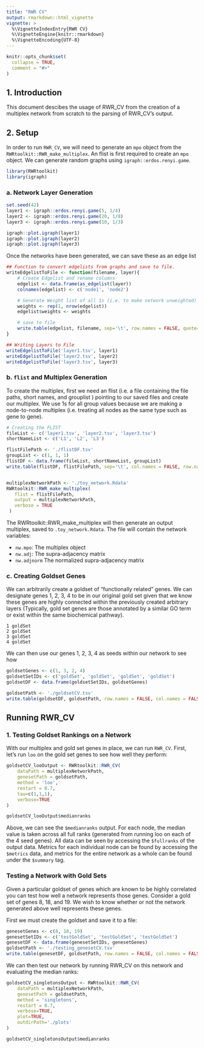 ```yaml
---
title: "RWR CV"
output: rmarkdown::html_vignette
vignette: >
  %\VignetteIndexEntry{RWR CV}
  %\VignetteEngine{knitr::rmarkdown}
  %\VignetteEncoding{UTF-8}
---
```


```r
knitr::opts_chunk$set(
  collapse = TRUE,
  comment = "#>"
)
```

## 1. Introduction
This document descibes the usage of RWR_CV from the creation of a multiplex network from scratch to the parsing of RWR_CV's output. 

## 2. Setup
In order to run `RWR_CV`, we will need to generate an `mpo` object from the `RWRtoolkit::RWR_make_multiplex`.  An flist is first required to create an `mpo` object. We can generate random graphs using `igraph::erdos.renyi.game`. 

```r
library(RWRtoolkit)
library(igraph)
```

### a. Network Layer Generation
```r
set.seed(42)
layer1 <- igraph::erdos.renyi.game(5, 1/4)
layer2 <- igraph::erdos.renyi.game(20, 1/8)
layer3 <- igraph::erdos.renyi.game(10, 1/3)
```
```r
igraph::plot.igraph(layer1)
igraph::plot.igraph(layer2)
igraph::plot.igraph(layer3)
```
Once the networks have been generated, we can save these as an edge list
```r

## Function to convert edgelists from graphs and save to file. 
writeEdgelistToFile <- function(filename, layer){
    # Create Edgelist and rename columns 
    edgelist <- data.frame(as_edgelist(layer))
    colnames(edgelist) <- c('node1', 'node2')

    # Generate Weight list of all 1s (i.e. to make network unweighted)
    weights <- rep(1, nrow(edgelist)) 
    edgelist$weights <- weights    

    # save to file
    write.table(edgelist, filename, sep='\t', row.names = FALSE, quote= FALSE)
}

## Writing Layers to File
writeEdgelistToFile('layer1.tsv', layer1)
writeEdgelistToFile('layer2.tsv', layer2)
writeEdgelistToFile('layer3.tsv', layer3)
```
### b. `flist` and Multiplex Generation

To create the multiplex, first we need an flist (i.e. a file containing the file paths, short names, and grouplist ) pointing to our saved files and create our multiplex. We use 1s for all group values because we are making a node-to-node multiplex (i.e. treating all nodes as the same type such as gene to gene). 

```r
# Creating the FLIST
fileList <- c('layer1.tsv', 'layer2.tsv', 'layer3.tsv')
shortNameList <- c('L1', 'L2', 'L3')

flistFilePath <- './flistDF.tsv'
groupList <- c(1, 1, 1)   
flistDF <- data.frame(fileList, shortNameList, groupList)
write.table(flistDF, flistFilePath, sep='\t', col.names = FALSE, row.names = FALSE, quote = FALSE)


multiplexNetworkPath <- './toy_network.Rdata'
RWRtoolkit::RWR_make_multiplex(
   flist = flistFilePath,
   output = multiplexNetworkPath,
   verbose = TRUE
 )
```
The RWRtoolkit::RWR_make_multiplex will then generate an output multiplex, saved to `.toy_network.Rdata`.  The file will contain the network variables: 

- `nw.mpo`:     The multiplex object
- `nw.adj`:     The supra-adjacency matrix
- `nw.adjnorm`  The normalized supra-adjacency matrix


### c. Creating Goldset Genes

We can arbitrarily create a goldset of "functionally related" genes. We can designate genes 1, 2, 3, 4 to be in our original gold set given that we know these genes are highly connected within the previously created arbitrary layers (Typically, gold set genes are those annotated by a similar GO term or exist within the same biochemical pathway). 

```
1 goldSet
2 goldSet
3 goldSet
4 goldSet
```

We can then use our genes 1, 2, 3, 4 as seeds within our network to see how 

```r
goldsetGenes <- c(1, 3, 2, 4)
goldsetSetIDs <- c('goldSet', 'goldSet', 'goldSet', 'goldSet')
goldsetDF <- data.frame(goldsetSetIDs, goldsetGenes)

goldsetPath <- './goldsetCV.tsv'
write.table(goldsetDF, goldsetPath, row.names = FALSE, col.names = FALSE, sep='\t', quote=FALSE)
```

## Running RWR_CV 

### 1. Testing Goldset Rankings on a Network

With our multiplex and gold set genes in place, we can run `RWR_CV`. First, let's run `loo` on the gold set genes to see how well they perform: 

```r
goldsetCV_looOutput <- RWRtoolkit::RWR_CV(
    dataPath = multiplexNetworkPath,
    genesetPath = goldsetPath,
    method = 'loo', 
    restart = 0.7, 
    tau=c(1,1,1),
    verbose=TRUE
)

goldsetCV_looOutput$medianranks
```

Above, we can see the `$medianranks` output. For each node, the median value is taken across all full ranks (generated from running loo on each of the 4 seed genes).  All data can be seen by accessing the `$fullranks` of the output data. Metrics for each individual node can be found by accessing the `$metrics` data, and metrics for the entire network as a whole can be found under the `$summary` tag. 


### Testing a Network with Gold Sets

Given a particular goldset of genes which are known to be highly correlated you can test how well a network represents those genes. Consider a gold set of genes 8, 18, and 19.  We wish to know whether or not the network generated above well represents these genes. 

First we must create the goldset and save it to a file: 
```r
genesetGenes <- c(8, 18, 19)
genesetSetIDs <- c('testGoldSet', 'testGoldSet', 'testGoldSet')
genesetDF <- data.frame(genesetSetIDs, genesetGenes)
goldsetPath <- './testing_genesetCV.tsv'
write.table(genesetDF, goldsetPath, row.names = FALSE, col.names = FALSE, sep='\t', quote=FALSE)
```

We can then test our network by running RWR_CV on this network and evaluating the median ranks: 
```r
goldsetCV_singletonsOutput <- RWRtoolkit::RWR_CV(
    dataPath = multiplexNetworkPath,
    genesetPath = goldsetPath,
    method = 'singletons', 
    restart = 0.7, 
    verbose=TRUE, 
    plot=TRUE, 
    outdirPath='./plots'
)

goldsetCV_singletonsOutput$medianranks
```
